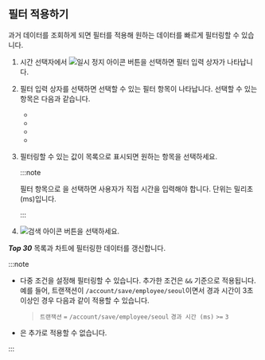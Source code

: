 ## 필터 적용하기

과거 데이터를 조회하게 되면 필터를 적용해 원하는 데이터를 빠르게 필터링할 수 있습니다. 

1. 시간 선택자에서 ![일시 정지 아이콘](/img/ico-pause.svg) 버튼을 선택하면 필터 입력 상자가 나타납니다.

    <ImgLang img='txmap-filter.png' desc='필터' />

1. 필터 입력 상자를 선택하면 선택할 수 있는 필터 항목이 나타납니다. 선택할 수 있는 항목은 다음과 같습니다.

    * <Cmdname sid="elapsed" className="uitext" />

    * <Cmdname sid="transaction" className="uitext" />

    * <Cmdname sid="domain" className="uitext" />

    * <Cmdname sid="ip" className="uitext" />

1. 필터링할 수 있는 값이 목록으로 표시되면 원하는 항목을 선택하세요.

    :::note

    필터 항목으로 <Cmdname sid="elapsed" className="uitext" />을 선택하면 사용자가 직접 시간을 입력해야 합니다. 단위는 밀리초(ms)입니다.

    :::

1. ![검색 아이콘](/img/ico-btn-search.png) 버튼을 선택하세요.

***Top 30*** 목록과 <Cmdname sid="transaction_map" className="uitext" /> 차트에 필터링한 데이터를 갱신합니다.

:::note

* 다중 조건을 설정해 필터링할 수 있습니다. 추가한 조건은 `&&` 기준으로 적용됩니다. 예를 들어, 트랜잭션이 `/account/save/employee/seoul`이면서 경과 시간이 3초 이상인 경우 다음과 같이 적용할 수 있습니다.

  > `트랜잭션` `=` `/account/save/employee/seoul` `경과 시간 (ms)` `>=` `3`

* <Cmdname sid="elapsed" className="uitext" />은 추가로 적용할 수 없습니다.

:::
